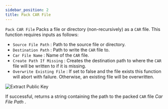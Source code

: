 ```yaml
---
sidebar_position: 2
title: Pack CAR File
---
```


`Pack CAR File` Packs a file or directory (non-recursively) as a `CAR` file. This function requires inputs as follows:

* `Source File Path` <Step text="1"/> : Path to the source file or directory.
* `Destination Path` <Step text="2"/> : Path to write the `CAR` file to.
* `Car File Name` <Step text="3"/> : Name of the `CAR` file.
* `Create Path If Missing` <Step text="4"/> : Creates the destination path to where the `CAR` file will be written to
if it is missing.
* `Overwrite Existing File` <Step text="5"/> : If set to false and the file exists this function will abort with failure.
Otherwise, an existing file will be overwritten.

![Extract Public Key](_static/img/pack-car-file.png)

If successful, returns a string containing the path to the packed `CAR` file *Car File Path* <Step text="6"/>.
